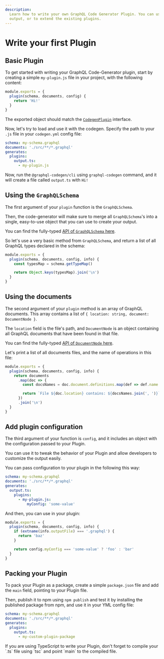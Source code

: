 ```yaml
---
description:
  Learn how to write your own GraphQL Code Generator Plugin. You can use it to generate custom
  output, or to extend the existing plugins.
---
```



# Write your first Plugin

## Basic Plugin

To get started with writing your GraphQL Code-Generator plugin, start by creating a simple
`my-plugin.js` file in your project, with the following content:

```js filename="my-plugin.js"
module.exports = {
  plugin(schema, documents, config) {
    return 'Hi!'
  }
}
```

The exported object should match the
[`CodegenPlugin`](https://github.com/dotansimha/graphql-code-generator/blob/e3af1dbc80a998444a1d1b353f127f297c6a09d0/packages/utils/plugins-helpers/src/types.ts#L552)
interface.

Now, let's try to load and use it with the codegen. Specify the path to your `.js` file in your
`codegen.yml` config file:

```yaml filename="codegen.yml" {5}
schema: my-schema.graphql
documents: './src/**/*.graphql'
generates:
  plugins:
    output.ts:
      - my-plugin.js
```

Now, run the `@graphql-codegen/cli` using `graphql-codegen` command, and it will create a file
called `output.ts` with `Hi!`

## Using the `GraphQLSchema`

The first argument of your `plugin` function is the `GraphQLSchema`.

Then, the code-generator will make sure to merge all `GraphQLSchema`'s into a single, easy-to-use
object that you can use to create your output.

You can find the fully-typed
[API of `GraphQLSchema` here](https://github.com/graphql/graphql-js/blob/2df59f18dd3f3c415eaba57d744131a674079ddf/src/type/schema.ts#L129).

So let's use a very basic method from `GraphQLSchema`, and return a list of all GraphQL types
declared in the schema:

```js filename="my-plugin.js"
module.exports = {
  plugin(schema, documents, config, info) {
    const typesMap = schema.getTypeMap()

    return Object.keys(typesMap).join('\n')
  }
}
```

## Using the documents

The second argument of your `plugin` method is an array of GraphQL documents. This array contains a
list of `{ location: string, document: DocumentNode }`.

The `location` field is the file's path, and `DocumentNode` is an object containing all GraphQL
documents that have been found in that file.

You can find the fully-typed
[API of `DocumentNode` here](https://github.com/graphql/graphql-js/blob/main/src/language/ast.ts#L249-L253).

Let's print a list of all documents files, and the name of operations in this file:

```js filename="my-plugin.js"
module.exports = {
  plugin(schema, documents, config, info) {
    return documents
      .map(doc => {
        const docsNames = doc.document.definitions.map(def => def.name.value)

        return `File ${doc.location} contains: ${docsNames.join(', ')}`
      })
      .join('\n')
  }
}
```

## Add plugin configuration

The third argument of your function is `config`, and it includes an object with the configuration
passed to your Plugin.

You can use it to tweak the behavior of your Plugin and allow developers to customize the output
easily.

You can pass configuration to your plugin in the following this way:

```yaml filename="codegen.yml" {6}
schema: my-schema.graphql
documents: './src/**/*.graphql'
generates:
  output.ts:
    plugins:
      - my-plugin.js:
          myConfig: 'some-value'
```

And then, you can use in your plugin:

```js filename="my-plugin.js"
module.exports = {
  plugin(schema, documents, config, info) {
    if (extname(info.outputFile) === '.graphql') {
      return 'baz'
    }

    return config.myConfig === 'some-value' ? 'foo' : 'bar'
  }
}
```

## Packing your Plugin

To pack your Plugin as a package, create a simple `package.json` file and add the `main` field,
pointing to your Plugin file.

Then, publish it to npm using `npm publish` and test it by installing the published package from
npm, and use it in your YML config file:

```yaml filename="codegen.yml" {5}
schema: my-schema.graphql
documents: './src/**/*.graphql'
generates:
  plugins:
    output.ts:
      - my-custom-plugin-package
```

<Callout>
  If you are using TypeScript to write your Plugin, don't forget to compile your `.ts` file using
  `tsc` and point `main` to the compiled file.
</Callout>
